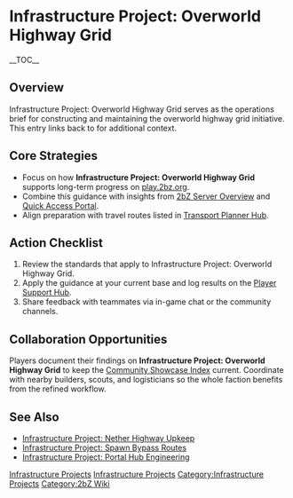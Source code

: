 {{Short description|Infrastructure Project: Overworld Highway Grid serves as the operations brief for constructing and maintaining the overworld highway grid initiative}}
= Infrastructure Project: Overworld Highway Grid =
{{2bZ Navbox}}
__TOC__

== Overview ==
Infrastructure Project: Overworld Highway Grid serves as the operations brief for
constructing and maintaining the overworld highway grid initiative. This entry links back
to [[Category:Infrastructure Projects|Infrastructure Projects]] for additional context.

== Core Strategies ==
* Focus on how '''Infrastructure Project: Overworld Highway Grid''' supports long-term progress on [[play.2bz.org]].
* Combine this guidance with insights from [[2bZ Server Overview]] and [[Quick Access Portal]].
* Align preparation with travel routes listed in [[Transport Planner Hub]].

== Action Checklist ==
# Review the [[Category:Infrastructure Projects|Infrastructure Projects]] standards that apply to Infrastructure Project: Overworld Highway Grid.
# Apply the guidance at your current base and log results on the [[Player Support Hub]].
# Share feedback with teammates via in-game chat or the community channels.

== Collaboration Opportunities ==
Players document their findings on '''Infrastructure Project: Overworld Highway Grid''' to
keep the [[Community Showcase Index]] current. Coordinate with nearby builders, scouts,
and logisticians so the whole faction benefits from the refined workflow.

== See Also ==
* [[Infrastructure Project: Nether Highway Upkeep]]
* [[Infrastructure Project: Spawn Bypass Routes]]
* [[Infrastructure Project: Portal Hub Engineering]]

[[Category:Infrastructure Projects]]
[[Category:2bZ Wiki]]
